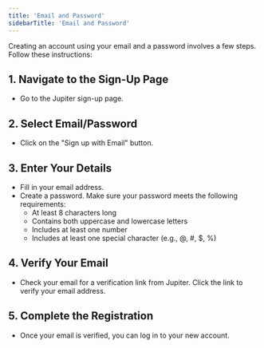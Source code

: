 ```yaml
---
title: 'Email and Password'
sidebarTitle: 'Email and Password'
---
```


Creating an account using your email and a password involves a few steps. Follow these instructions:

## 1. Navigate to the Sign-Up Page
   - Go to the Jupiter sign-up page.

## 2. Select Email/Password
   - Click on the "Sign up with Email" button.

## 3. Enter Your Details
   - Fill in your email address.
   - Create a password. Make sure your password meets the following requirements:
     - At least 8 characters long
     - Contains both uppercase and lowercase letters
     - Includes at least one number
     - Includes at least one special character (e.g., @, #, $, %)

## 4. Verify Your Email
   - Check your email for a verification link from Jupiter. Click the link to verify your email address.

## 5. Complete the Registration
   - Once your email is verified, you can log in to your new account.
